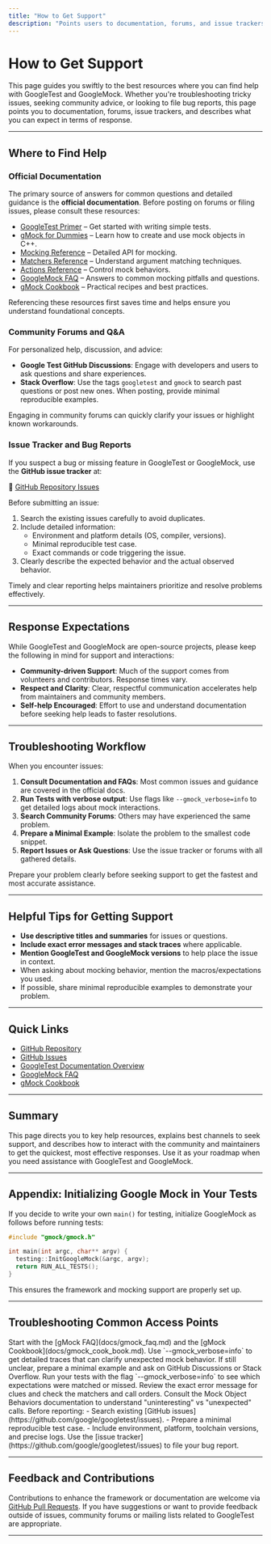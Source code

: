 ```yaml
---
title: "How to Get Support"
description: "Points users to documentation, forums, and issue trackers for rapid help. Explains the best ways to seek community guidance and describes response expectations."
---
```


# How to Get Support

This page guides you swiftly to the best resources where you can find help with GoogleTest and GoogleMock. Whether you're troubleshooting tricky issues, seeking community advice, or looking to file bug reports, this page points you to documentation, forums, issue trackers, and describes what you can expect in terms of response.

---

## Where to Find Help

### Official Documentation
The primary source of answers for common questions and detailed guidance is the **official documentation**. Before posting on forums or filing issues, please consult these resources:

- [GoogleTest Primer](primer.md) – Get started with writing simple tests.
- [gMock for Dummies](gmock_for_dummies.md) – Learn how to create and use mock objects in C++.
- [Mocking Reference](docs/reference/mocking.md) – Detailed API for mocking.
- [Matchers Reference](api-reference/matchers-and-actions/argument-matching.mdx) – Understand argument matching techniques.
- [Actions Reference](api-reference/matchers-and-actions/actions-for-mocks.mdx) – Control mock behaviors.
- [GoogleMock FAQ](docs/gmock_faq.md) – Answers to common mocking pitfalls and questions.
- [gMock Cookbook](docs/gmock_cook_book.md) – Practical recipes and best practices.

Referencing these resources first saves time and helps ensure you understand foundational concepts.

### Community Forums and Q&A
For personalized help, discussion, and advice:

- **Google Test GitHub Discussions**: Engage with developers and users to ask questions and share experiences.
- **Stack Overflow**: Use the tags `googletest` and `gmock` to search past questions or post new ones. When posting, provide minimal reproducible examples.

Engaging in community forums can quickly clarify your issues or highlight known workarounds.

### Issue Tracker and Bug Reports
If you suspect a bug or missing feature in GoogleTest or GoogleMock, use the **GitHub issue tracker** at:

🔗 [GitHub Repository Issues](https://github.com/google/googletest/issues)

Before submitting an issue:

1. Search the existing issues carefully to avoid duplicates.
2. Include detailed information:
   - Environment and platform details (OS, compiler, versions).
   - Minimal reproducible test case.
   - Exact commands or code triggering the issue.
3. Clearly describe the expected behavior and the actual observed behavior.

Timely and clear reporting helps maintainers prioritize and resolve problems effectively.


---

## Response Expectations

While GoogleTest and GoogleMock are open-source projects, please keep the following in mind for support and interactions:

- **Community-driven Support**: Much of the support comes from volunteers and contributors. Response times vary.
- **Respect and Clarity**: Clear, respectful communication accelerates help from maintainers and community members.
- **Self-help Encouraged**: Effort to use and understand documentation before seeking help leads to faster resolutions.


---

## Troubleshooting Workflow

When you encounter issues:

1. **Consult Documentation and FAQs**: Most common issues and guidance are covered in the official docs.
2. **Run Tests with verbose output**: Use flags like `--gmock_verbose=info` to get detailed logs about mock interactions.
3. **Search Community Forums**: Others may have experienced the same problem.
4. **Prepare a Minimal Example**: Isolate the problem to the smallest code snippet.
5. **Report Issues or Ask Questions**: Use the issue tracker or forums with all gathered details.

<Tip>
Prepare your problem clearly before seeking support to get the fastest and most accurate assistance.
</Tip>

---

## Helpful Tips for Getting Support

- **Use descriptive titles and summaries** for issues or questions.
- **Include exact error messages and stack traces** where applicable.
- **Mention GoogleTest and GoogleMock versions** to help place the issue in context.
- When asking about mocking behavior, mention the macros/expectations you used.
- If possible, share minimal reproducible examples to demonstrate your problem.

---

## Quick Links

- [GitHub Repository](https://github.com/google/googletest)
- [GitHub Issues](https://github.com/google/googletest/issues)
- [GoogleTest Documentation Overview](docs/index.md)
- [GoogleMock FAQ](docs/gmock_faq.md)
- [gMock Cookbook](docs/gmock_cook_book.md)

---

## Summary
This page directs you to key help resources, explains best channels to seek support, and describes how to interact with the community and maintainers to get the quickest, most effective responses. Use it as your roadmap when you need assistance with GoogleTest and GoogleMock.


---

## Appendix: Initializing Google Mock in Your Tests

If you decide to write your own `main()` for testing, initialize GoogleMock as follows before running tests:

```cpp
#include "gmock/gmock.h"

int main(int argc, char** argv) {
  testing::InitGoogleMock(&argc, argv);
  return RUN_ALL_TESTS();
}
```

This ensures the framework and mocking support are properly set up.


---

## Troubleshooting Common Access Points

<AccordionGroup title="Troubleshooting and Support Scenarios">
<Accordion title="I have a question about mocking behavior; where should I look first?">
Start with the [gMock FAQ](docs/gmock_faq.md) and the [gMock Cookbook](docs/gmock_cook_book.md).
Use `--gmock_verbose=info` to get detailed traces that can clarify unexpected mock behavior.
If still unclear, prepare a minimal example and ask on GitHub Discussions or Stack Overflow.
</Accordion>
<Accordion title="My test is failing with unexpected calls; how can I diagnose?">
Run your tests with the flag `--gmock_verbose=info` to see which expectations were matched or missed.
Review the exact error message for clues and check the matchers and call orders.
Consult the Mock Object Behaviors documentation to understand "uninteresting" vs "unexpected" calls.
</Accordion>
<Accordion title="How do I report a bug in GoogleTest or GoogleMock?">
Before reporting:
- Search existing [GitHub issues](https://github.com/google/googletest/issues).
- Prepare a minimal reproducible test case.
- Include environment, platform, toolchain versions, and precise logs.
Use the [issue tracker](https://github.com/google/googletest/issues) to file your bug report.
</Accordion>
</AccordionGroup>

---

## Feedback and Contributions

Contributions to enhance the framework or documentation are welcome via [GitHub Pull Requests](https://github.com/google/googletest).
If you have suggestions or want to provide feedback outside of issues, community forums or mailing lists related to GoogleTest are appropriate.

---